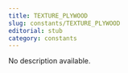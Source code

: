 ```yaml
---
title: TEXTURE_PLYWOOD
slug: constants/TEXTURE_PLYWOOD
editorial: stub
category: constants
---
```


<LSLConstant
	name="TEXTURE_PLYWOOD"
	type="string"
	value="89556747-24cb-43ed-920b-47caed15465f"
/>

No description available.
